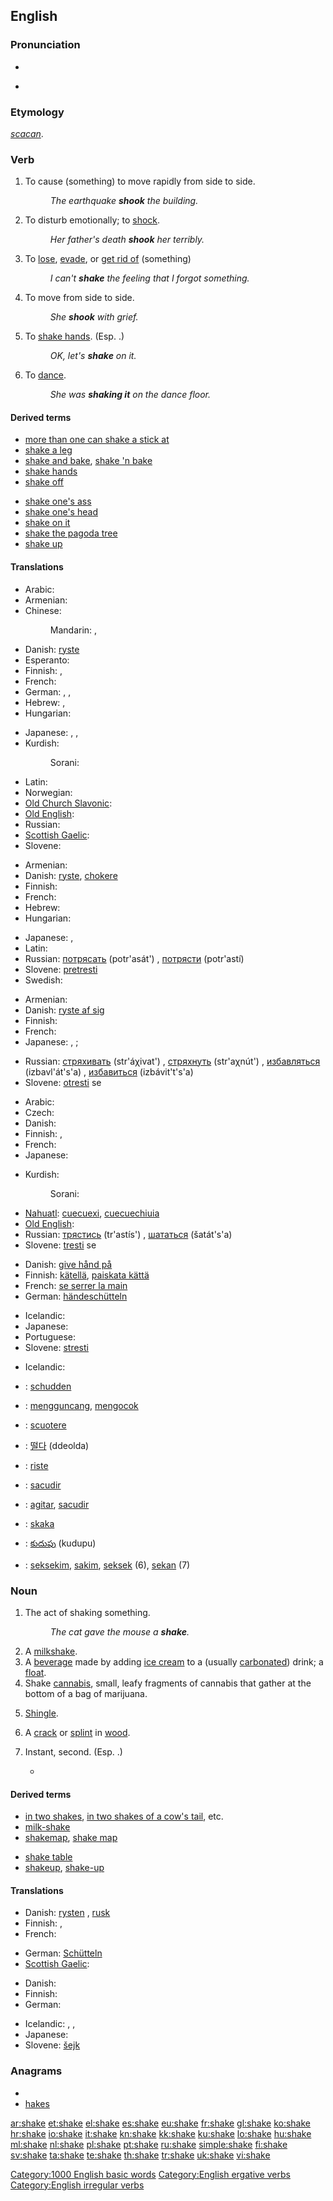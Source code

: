 ==English==
{{wikipedia}}

===Pronunciation===
* {{IPA|/'ʃeɪk/}}
* {{audio|en-us-shake.ogg|Audio (US)}}
*: {{rhymes|eɪk}}

===Etymology===
{{etyl|ang}} ''[[scacan]]''.

===Verb===
{{en-verb|shakes|shaking|shook|shaken}}

# {{transitive|ergative}} To cause (something) to move rapidly from side to side.
#: ''The earthquake '''shook''' the building.''
# {{transitive}} To disturb emotionally; to [[shock]].
#: ''Her father's death '''shook''' her terribly.''
# {{transitive}} To [[lose]], [[evade]], or [[get rid of]] (something)
#: ''I can't '''shake''' the feeling that I forgot something.''
# {{intransitive}} To move from side to side.
#: ''She '''shook''' with grief.''
# {{intransitive}} To [[shake hands]]. (Esp. {{term|shake on it}}.)
#: ''OK, let's '''shake''' on it.''
# {{intransitive}} To [[dance]].
#: ''She was '''shaking it''' on the dance floor.''

====Derived terms====
{{der-top}}
* [[more than one can shake a stick at]]
* [[shake a leg]]
* [[shake and bake]], [[shake 'n bake]]
* [[shake hands]]
* [[shake off]]
{{der-mid}}
* [[shake one's ass]]
* [[shake one's head]]
* [[shake on it]]
* [[shake the pagoda tree]]
* [[shake up]]
{{der-bottom}}

====Translations====
{{trans-top|transitive: to cause to move}}
* Arabic: {{t|ar|هز|tr=házza}}
* Armenian: {{t-|hy|սասանել|tr=sasanel}}
* Chinese:
*: Mandarin: {{t-|cmn|搖|sc=Hani}},  {{t-|cmn|摇|tr=yáo|sc=Hani}}
* Danish: [[ryste]]
* Esperanto: {{t-|eo|skui|xs=Esperanto}}
* Finnish: {{t+|fi|ravistaa}}, {{t-|fi|ravistella}}
* French: {{t+|fr|secouer}}
* German: {{t+|de|schütteln}},  {{t+|de|schütteln}},  {{t+|de|erschüttern}}
* Hebrew: {{t|he|זעזע|tr=za'azéa}}, {{t-|he|ניער|tr=ni'ér}}
* Hungarian: {{t+|hu|ráz}}
{{trans-mid}}
* Japanese: {{t|ja|揺する|tr=yusuru}}, {{t|ja|揺らす|tr=yurasu}}, {{t+|ja|振る|tr=furu}}
* Kurdish:
*: Sorani: {{t|ku|شه‌قاندن|tr=shaqAndin|sc=ku-Arab}}
* Latin: {{t-|la|commoveo|alt=commoveō}}
* Norwegian: {{t-|no|riste}}
* [[Old Church Slavonic]]: {{tø|cu|трѧсти|tr=tręsti|sc=Cyrs}}
* [[Old English]]: {{t-|ang|cweccan|alt=cweċċan|xs=Old English}}
* Russian: {{t+|ru|трясти|tr=trjastí}} {{impf}}
* [[Scottish Gaelic]]: {{t-|gd|crath|xs=Scottish Gaelic}}
* Slovene: {{t-|sl|tresti}}
{{trans-bottom}}

{{trans-top|transitive: to disturb emotionally}}
* Armenian: {{t-|hy|սասանել|tr=sasanel}}
* Danish: [[ryste]], [[chokere]]
* Finnish: {{t-|fi|järkyttää}}
* French: {{t+|fr|secouer}}
* Hebrew: {{t|he|זעזע|tr=za'azéa}}
* Hungarian: {{t|hu|megráz}}
{{trans-mid}}
* Japanese: {{t|ja|動揺させる|tr=dōyō saseru}}, {{t|ja|狼狽させる|tr=rōbai saseru}}
* Latin: {{t-|la|commoveo|alt=commoveō}}
* Russian: [[потрясать]] (potr'asát') {{impf}}, [[потрясти]] (potr'astí) {{pf}}
* Slovene: [[pretresti]]
* Swedish: {{t+|sv|skaka}}
{{trans-bottom}}

{{trans-top|transitive: to lose, evade}}
* Armenian: {{t-|hy|սասանել|tr=sasanel}}
* Danish: [[ryste af sig]]
* Finnish: {{t-|fi|karistaa}}
* French: {{t+|fr|secouer}}
* Japanese: {{qualifier|shake off}} {{t|ja|振り払う|tr=furi-harau}}, {{t|ja|振り落とす|tr=furi-otosu}}; {{qualifier|get rid of}} {{t|ja|拭う|tr=nuguu}}
{{trans-mid}}
* Russian: [[стряхивать]] (str'áχivat') {{impf}}, [[стряхнуть]] (str'aχnút') {{pf}}, [[избавляться]] (izbavl'át's'a) {{impf}}, [[избавиться]] (izbávit't's'a) {{pf}}
* Slovene: [[otresti]] se
{{trans-bottom}}

{{trans-top|intransitive: to move from side to side}}
* Arabic: {{t|ar|هز|tr=házza}}
* Czech: {{t-|cs|třást}}
* Danish: {{t-|da|rokke}}
* Finnish: {{t+|fi|vavista}}, {{t+|fi|täristä}}
* French: {{t+|fr|secouer|alt=se secouer}}
* Japanese: {{t-|ja|揺れる|tr=yureru}}
{{trans-mid}}
* Kurdish:
*: Sorani: {{t|ku|شه‌قاندنه‌وه‌|tr=shaqAndinawa|sc=ku-Arab}}
* [[Nahuatl]]: [[cuecuexi]], [[cuecuechiuia]]
* [[Old English]]: {{t-|ang|cwacian|xs=Old English}}
* Russian: [[трястись]] (tr'astís') {{impf}}, [[шататься]] (šatát's'a) {{impf}}
* Slovene: [[tresti]] se
{{trans-bottom}}

{{trans-top|intransitive: to shake hands}}
* Danish: [[give hånd på]]
* Finnish: [[kätellä]], [[paiskata kättä]]
* French: [[se serrer la main]]
* German: [[händeschütteln]]
{{trans-mid}}
* Icelandic: {{t-|is|takast í hendur}}
* Japanese: {{t|ja|握手する|tr=akushu suru}}
* Portuguese: {{t|pt|cumprimentar-se}}
* Slovene: [[stresti]]
{{trans-bottom}}

{{trans-top|intransitive: to dance}}
* Icelandic: {{t+|is|dansa}}
{{trans-mid}}
{{trans-bottom}}

{{checktrans-top}}
* {{ttbc|Dutch}}: [[schudden]]
* {{ttbc|Indonesian}}: [[guncang|mengguncang]], [[kocok|mengocok]]
* {{ttbc|Italian}}: [[scuotere]]
{{trans-mid}}
* {{ttbc|Korean}}: [[떨다]] (ddeolda)
* {{ttbc|Norwegian}}: [[riste]]
* {{ttbc|Portuguese}}: [[sacudir]]
* {{ttbc|Spanish}}: [[agitar]], [[sacudir]]
* {{ttbc|Swedish}}: [[skaka]]
* {{ttbc|Telugu}}: [[కుదుపు]] (kudupu)
* {{ttbc|Tok Pisin}}: [[seksekim]], [[sakim]], [[seksek]] (6), [[sekan]] (7)
{{trans-bottom}}

===Noun===
{{en-noun}}

# The act of shaking something.
#: ''The cat gave the mouse a '''shake'''.''
# A [[milkshake]].
# A [[beverage]] made by adding [[ice cream]] to a (usually [[carbonated]]) drink; a [[float]].
# Shake [[cannabis]], small, leafy fragments of cannabis that gather at the bottom of a bag of marijuana.
# {{context|building material}} [[shingle|Shingle]].
# A [[crack]] or [[splint]] in [[wood]].
# {{idiom}} Instant, second. (Esp. {{term|in two shakes}}.)
#* {{RQ:Wodehouse Offing|XXI|“And do you realize that in a few '''shakes''' I've got to show up at dinner and have Mrs Cream being very, very kind to me? It hurts the pride of the Woosters, Jeeves.”}}

====Derived terms====
{{der-top}}
* [[in two shakes]], [[in two shakes of a cow's tail]], etc.
* [[milk-shake]]
* [[shakemap]], [[shake map]]
{{der-mid}}
* [[shake table]]
* [[shakeup]], [[shake-up]]
{{der-bottom}}

====Translations====
{{trans-top|act of shaking}}
* Danish: [[rysten]] {{c}}, [[rusk]] {{n}}
* Finnish: {{t-|fi|ravistus}}, {{t-|fi|ravistelu}}
* French: {{t+|fr|secousse}}
{{trans-mid}}
* German: [[Schütteln]] {{f}}
* [[Scottish Gaelic]]: {{t-|gd|crathadh|m|xs=Scottish Gaelic}}
{{trans-bottom}}

{{trans-top|milkshake}}
* Danish: {{t-|da|milkshake|c}}
* Finnish: {{t+|fi|pirtelö}}
* German: {{t+|de|Milchshake|m}}
{{trans-mid}}
* Icelandic: {{t-|is|hristingur|m}},  {{t|is|sjeik|m}},  {{t|is|mjólkurhristingur|m}}
* Japanese: {{t|ja|ミルクセーキ|tr=miruku-sēki}}
* Slovene: [[šejk]] {{m}}
{{trans-bottom}}

{{trans-top|ground-up marijuana}}
{{trans-mid}}
{{trans-bottom}}

===Anagrams===
* {{alphagram|aehks}}
* [[hakes#English|hakes]]

[[Category:1000 English basic words]]
[[Category:English ergative verbs]]
[[Category:English irregular verbs]]

[[ar:shake]]
[[et:shake]]
[[el:shake]]
[[es:shake]]
[[eu:shake]]
[[fr:shake]]
[[gl:shake]]
[[ko:shake]]
[[hr:shake]]
[[io:shake]]
[[it:shake]]
[[kn:shake]]
[[kk:shake]]
[[ku:shake]]
[[lo:shake]]
[[hu:shake]]
[[ml:shake]]
[[nl:shake]]
[[pl:shake]]
[[pt:shake]]
[[ru:shake]]
[[simple:shake]]
[[fi:shake]]
[[sv:shake]]
[[ta:shake]]
[[te:shake]]
[[th:shake]]
[[tr:shake]]
[[uk:shake]]
[[vi:shake]]